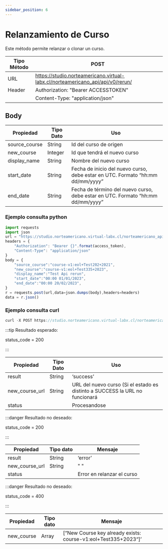 ```yaml
---
sidebar_position: 6
---
```


# Relanzamiento de Curso

Este método permite relanzar o clonar un curso.

| Tipo Método | POST |
| --------------- | --------- |
| URL        | https://studio.norteamericano.virtual-labx.cl/norteamericano_api/api/v0/rerun/   |
| Header       | Authorization: "Bearer ACCESSTOKEN"  |
|        | Content-Type: "application/json"  |

## Body

| Propiedad | Tipo Dato | Uso |
| ------------- | --------- | --------------------------------------------- |
| source_course       | String    | Id del curso de origen |
| new_course       | Integer    | Id que tendrá el nuevo curso |
| display_name       | String    | Nombre del nuevo curso |
| start_date       | String    | Fecha de inicio del nuevo curso, debe estar en UTC. Formato “hh:mm dd/mm/yyyy” |
| end_date      | String    | Fecha de término del nuevo curso, debe estar en UTC. Formato “hh:mm dd/mm/yyyy” |

### Ejemplo consulta python

```jsx title=
import requests
import json
url = "https://studio.norteamericano.virtual-labx.cl/norteamericano_api/api/v0/rerun/"
headers = {
    "Authorization": "Bearer {}".format(access_token),
    "Content-Type": "application/json"
}
body = {
    "source_course":"course-v1:eol+Test202+2021",
    "new_course":"course-v1:eol+Test335+2023",
    "display_name":"Test Api rerun",
    "start_date":"00:00 01/01/2023",
    "end_date":"00:00 20/02/2023",
}
r = requests.post(url,data=json.dumps(body),headers=headers)
data = r.json()
```
### Ejemplo consulta curl
```jsx title=
curl -X POST https://studio.norteamericano.virtual-labx.cl/norteamericano_api/api/v0/rerun/ -H 'Content-Type: application/json' -H 'Authorization: Bearer ACCESSTOKEN' -d '{"source_course":"course-v1:eol+Test202+2021","new_course":"course-v1:eol+Test335+2023","display_name":"Test Api rerun","start_date":"00:00 01/01/2023","end_date":"00:00 20/02/2023"}'
```

:::tip Resultado esperado:

status_code = 200

:::


| Propiedad | Tipo Dato | Uso |
| ------------- | --------- | --------------------------------------------- |
| result       | String    | ‘success’ |
| new_course_url       | String    | URL del nuevo curso (Si el estado es distinto a SUCCESS la URL no funcionará|
| status       |     | Procesandose |

:::danger Resultado no deseado:

status_code = 200

:::

| Propiedad |Tipo dato  | Mensaje |
| --------------- | --------- | --------- |
| result       | String   | ‘error’ |
| new_course_url     | String   | " " |
| status       |    | Error en relanzar el curso |

:::danger Resultado no deseado:

status_code = 400

:::

| Propiedad |Tipo dato  | Mensaje |
| --------------- | --------- | --------- |
| new_course       | Array   | [“New Course key already exists: course-v1:eol+Test335+2023“]’ |
